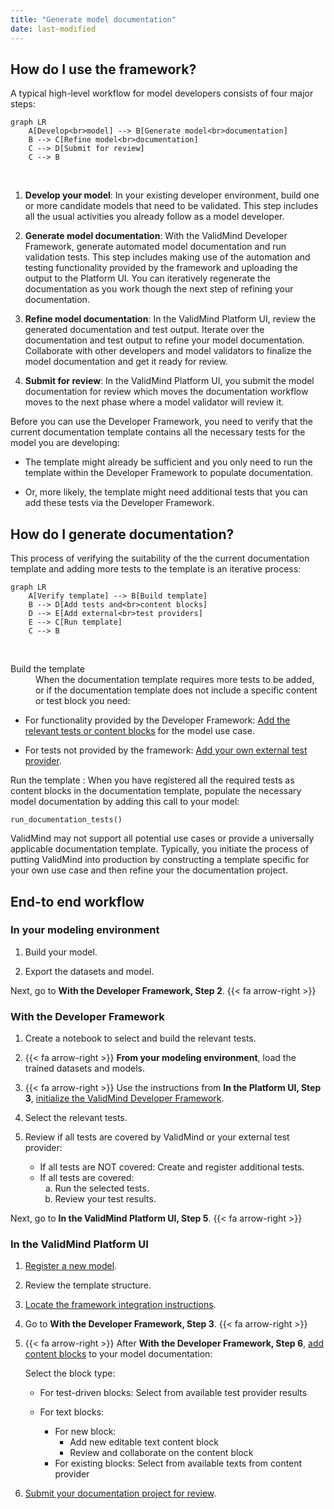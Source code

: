 ```yaml
---
title: "Generate model documentation"
date: last-modified
---
```


## How do I use the framework?

A typical high-level workflow for model developers consists of four major steps:

```mermaid
graph LR
    A[Develop<br>model] --> B[Generate model<br>documentation]
    B --> C[Refine model<br>documentation]
    C --> D[Submit for review]
    C --> B
```
<br> 

1. **Develop your model**: In your existing developer environment, build one or more candidate models that need to be validated. This step includes all the usual activities you already follow as a model developer. 

2. **Generate model documentation**: With the ValidMind Developer Framework, generate automated model documentation and run validation tests. This step includes making use of the automation and testing functionality provided by the framework and uploading the output to the Platform UI. You can iteratively regenerate the documentation as you work though the next step of refining your documentation.

3. **Refine model documentation**: In the ValidMind Platform UI, review the generated documentation and test output. Iterate over the documentation and test output to refine your model documentation. Collaborate with other developers and model validators to finalize the model documentation and get it ready for review. 

4. **Submit for review**: In the ValidMind Platform UI, you submit the model documentation for review which moves the documentation workflow moves to the next phase where a model validator will review it.

Before you can use the Developer Framework, you need to verify that the current documentation template contains all the necessary tests for the model you are developing: 

- The template might already be sufficient and you only need to run the template within the Developer Framework to populate documentation. 

- Or, more likely, the template might need additional tests that you can add these tests via the Developer Framework. 

## How do I generate documentation?

This process of verifying the suitability of the the current documentation template and adding more tests to the template is an iterative process:

```mermaid
graph LR
    A[Verify template] --> B[Build template]
    B --> D[Add tests and<br>content blocks]
    D --> E[Add external<br>test providers]
    E --> C[Run template]
    C --> B

```
<br>

Build the template
: When the documentation template requires more tests to be added, or if the documentation template does not include a specific content or test block you need: 
   
   - For functionality provided by the Developer Framework: [Add the relevant tests or content blocks](work-with-content-blocks.qmd) for the model use case. 
    
   - For tests not provided by the framework: [Add your own external test provider](../notebooks/code_samples/custom_tests/integrate_external_test_providers.ipynb).


Run the template
: When you have registered all the required tests as content blocks in the documentation template, populate the necessary model documentation by adding this call to your model:
   
   ```
   run_documentation_tests()
   ```


::: {.callout-important appearance="minimal"}
ValidMind may not support all potential use cases or provide a universally applicable documentation template. Typically, you initiate the process of putting ValidMind into production by constructing a template specific for your own use case and then refine your the documentation project.
:::

## End-to end workflow

### In your modeling environment

1. Build your model.

2. Export the datasets and model.

Next, go to **With the Developer Framework, Step 2**.  {{< fa arrow-right >}}

### With the Developer Framework

1. Create a notebook to select and build the relevant tests.

2. {{< fa arrow-right >}} **From your modeling environment**, load the trained datasets and models.

3. {{< fa arrow-right >}} Use the instructions from **In the Platform UI, Step 3**, [initialize the ValidMind Developer Framework](install-and-initialize-developer-framework.qmd).

4. Select the relevant tests.

5. Review if all tests are covered by ValidMind or your external test provider:
    
   - If all tests are NOT covered: Create and register additional tests.
   - If all tests are covered: 
      a. Run the selected tests.
      b. Review your test results. 

Next, go to **In the ValidMind Platform UI, Step 5**.  {{< fa arrow-right >}} 

### In the ValidMind Platform UI

1. [Register a new model](register-models-in-model-inventory.qmd).

2. Review the template structure.

3. [Locate the framework integration instructions](install-and-initialize-developer-framework.qmd#locate-the-framework-integration-instructions). 
   
4.  Go to **With the Developer Framework, Step 3**. {{< fa arrow-right >}}

5. {{< fa arrow-right >}} After **With the Developer Framework, Step 6**, [add content blocks](work-with-content-blocks.qmd) to your model documentation: 
   
   Select the block type:
   
      - For test-driven blocks: Select from available test provider results
      - For text blocks: 
         
         - For new block:
            - Add new editable text content block
            - Review and collaborate on the content block
         - For existing blocks: Select from available texts from content provider

6. [Submit your documentation project for review](submit-for-approval.qmd).
